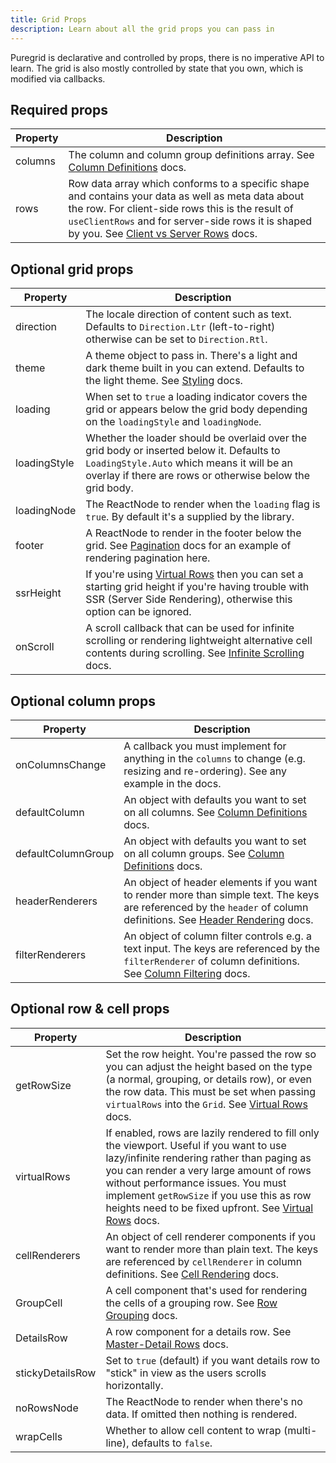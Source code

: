 ```yaml
---
title: Grid Props
description: Learn about all the grid props you can pass in
---
```



Puregrid is declarative and controlled by props, there is no imperative API to learn. The grid is also mostly controlled by state that you own, which is modified via callbacks.

## Required props

| Property | Description                                                                                                                                                                                                                                                                          |
| -------- | ------------------------------------------------------------------------------------------------------------------------------------------------------------------------------------------------------------------------------------------------------------------------------------ |
| columns  | The column and column group definitions array. See [Column Definitions](/columns/column-definitions) docs.                                                                                                                                                                           |
| rows     | Row data array which conforms to a specific shape and contains your data as well as meta data about the row. For client-side rows this is the result of `useClientRows` and for server-side rows it is shaped by you. See [Client vs Server Rows](/rows/client-vs-server-rows) docs. |

## Optional grid props

| Property     | Description                                                                                                                                                                                          |
| ------------ | ---------------------------------------------------------------------------------------------------------------------------------------------------------------------------------------------------- |
| direction    | The locale direction of content such as text. Defaults to `Direction.Ltr` (left-to-right) otherwise can be set to `Direction.Rtl`.                                                                   |
| theme        | A theme object to pass in. There's a light and dark theme built in you can extend. Defaults to the light theme. See [Styling](/styling) docs.                                                        |
| loading      | When set to `true` a loading indicator covers the grid or appears below the grid body depending on the `loadingStyle` and `loadingNode`.                                                             |
| loadingStyle | Whether the loader should be overlaid over the grid body or inserted below it. Defaults to `LoadingStyle.Auto` which means it will be an overlay if there are rows or otherwise below the grid body. |
| loadingNode  | The ReactNode to render when the `loading` flag is `true`. By default it's a <Spinner /> supplied by the library.                                                                                    |
| footer       | A ReactNode to render in the footer below the grid. See [Pagination](/rows/pagination) docs for an example of rendering pagination here.                                                             |
| ssrHeight    | If you're using [Virtual Rows](/rows/virtual-rows) then you can set a starting grid height if you're having trouble with SSR (Server Side Rendering), otherwise this option can be ignored.          |
| onScroll     | A scroll callback that can be used for infinite scrolling or rendering lightweight alternative cell contents during scrolling. See [Infinite Scrolling](/rows/infinite-scrolling) docs.              |

## Optional column props

| Property           | Description                                                                                                                                                                                      |
| ------------------ | ------------------------------------------------------------------------------------------------------------------------------------------------------------------------------------------------ |
| onColumnsChange    | A callback you must implement for anything in the `columns` to change (e.g. resizing and re-ordering). See any example in the docs.                                                              |
| defaultColumn      | An object with defaults you want to set on all columns. See [Column Definitions](/columns/column-definitions) docs.                                                                              |
| defaultColumnGroup | An object with defaults you want to set on all column groups. See [Column Definitions](/columns/column-definitions) docs.                                                                        |
| headerRenderers    | An object of header elements if you want to render more than simple text. The keys are referenced by the `header` of column definitions. See [Header Rendering](/columns/header-rendering) docs. |
| filterRenderers    | An object of column filter controls e.g. a text input. The keys are referenced by the `filterRenderer` of column definitions. See [Column Filtering](/columns/column-filtering) docs.            |

## Optional row & cell props

| Property         | Description                                                                                                                                                                                                                                                                                                                                          |
| ---------------- | ---------------------------------------------------------------------------------------------------------------------------------------------------------------------------------------------------------------------------------------------------------------------------------------------------------------------------------------------------- |
| getRowSize       | Set the row height. You're passed the row so you can adjust the height based on the type (a normal, grouping, or details row), or even the row data. This must be set when passing `virtualRows` into the `Grid`. See [Virtual Rows](/rows/virtual-rows) docs.                                                                                       |
| virtualRows      | If enabled, rows are lazily rendered to fill only the viewport. Useful if you want to use lazy/infinite rendering rather than paging as you can render a very large amount of rows without performance issues. You must implement `getRowSize` if you use this as row heights need to be fixed upfront. See [Virtual Rows](/rows/virtual-rows) docs. |
| cellRenderers    | An object of cell renderer components if you want to render more than plain text. The keys are referenced by `cellRenderer` in column definitions. See [Cell Rendering](/cells/cell-rendering) docs.                                                                                                                                                 |
| GroupCell        | A cell component that's used for rendering the cells of a grouping row. See [Row Grouping](/rows/row-grouping) docs.                                                                                                                                                                                                                                 |
| DetailsRow       | A row component for a details row. See [Master-Detail Rows](/rows/master-details-rows) docs.                                                                                                                                                                                                                                                         |
| stickyDetailsRow | Set to `true` (default) if you want details row to "stick" in view as the users scrolls horizontally.                                                                                                                                                                                                                                                |
| noRowsNode       | The ReactNode to render when there's no data. If omitted then nothing is rendered.                                                                                                                                                                                                                                                                   |
| wrapCells        | Whether to allow cell content to wrap (multi-line), defaults to `false`.                                                                                                                                                                                                                                                                             |
